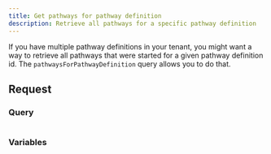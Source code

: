 ```yaml
---
title: Get pathways for pathway definition
description: Retrieve all pathways for a specific pathway definition
---
```


If you have multiple pathway definitions in your tenant, you might want a way to retrieve all pathways that were started for a given pathway definition id. The `pathwaysForPathwayDefinition` query allows you to do that.

## Request

### Query

```graphql

```

### Variables

```json

```
